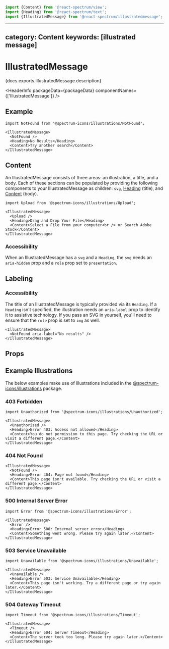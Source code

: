 <!-- Copyright 2020 Adobe. All rights reserved.
This file is licensed to you under the Apache License, Version 2.0 (the "License");
you may not use this file except in compliance with the License. You may obtain a copy
of the License at http://www.apache.org/licenses/LICENSE-2.0
Unless required by applicable law or agreed to in writing, software distributed under
the License is distributed on an "AS IS" BASIS, WITHOUT WARRANTIES OR REPRESENTATIONS
OF ANY KIND, either express or implied. See the License for the specific language
governing permissions and limitations under the License. -->



```jsx import
import {Content} from '@react-spectrum/view';
import {Heading} from '@react-spectrum/text';
import {IllustratedMessage} from '@react-spectrum/illustratedmessage';
```

---
category: Content
keywords: [illustrated message]
---

# IllustratedMessage

<p>{docs.exports.IllustratedMessage.description}</p>

<HeaderInfo
  packageData={packageData}
  componentNames={['IllustratedMessage']} />

## Example

```tsx example
import NotFound from '@spectrum-icons/illustrations/NotFound';

<IllustratedMessage>
  <NotFound />
  <Heading>No Results</Heading>
  <Content>Try another search</Content>
</IllustratedMessage>
```

## Content

An IllustratedMessage consists of three areas: an illustration, a title, and a body.
Each of these sections can be populated by providing the following components to your IllustratedMessage as children:
`svg`, [Heading](Heading.html) (title), and [Content](Content.html) (body).

```tsx example
import Upload from '@spectrum-icons/illustrations/Upload';

<IllustratedMessage>
  <Upload />
  <Heading>Drag and Drop Your File</Heading>
  <Content>Select a File from your computer<br /> or Search Adobe Stock</Content>
</IllustratedMessage>
```

### Accessibility

When an IllustratedMessage has a `svg` and a `Heading`, the `svg` needs an `aria-hidden` prop and a `role` prop set to `presentation`.

## Labeling

### Accessibility

The title of an IllustratedMessage is typically provided via its `Heading`.
If a `Heading` isn't specified, the illustration needs an `aria-label` prop to identify it to assistive technology.
If you pass an SVG in yourself, you'll need to ensure that the `role` prop is set to `img` as well.

```tsx example
<IllustratedMessage>
  <NotFound aria-label="No results" />
</IllustratedMessage>
```

## Props

<PropTable component={docs.exports.IllustratedMessage} links={docs.links} />

## Example Illustrations

The below examples make use of illustrations included in the [@spectrum-icons/illustrations](http://npmjs.com/@spectrum-icons/illustrations) package.

### 403 Forbidden

```tsx example
import Unauthorized from '@spectrum-icons/illustrations/Unauthorized';

<IllustratedMessage>
  <Unauthorized />
  <Heading>Error 403: Access not allowed</Heading>
  <Content>You do not permission to this page. Try checking the URL or visit a different page.</Content>
</IllustratedMessage>
```

### 404 Not Found

```tsx example
<IllustratedMessage>
  <NotFound />
  <Heading>Error 404: Page not found</Heading>
  <Content>This page isn't available. Try checking the URL or visit a different page.</Content>
</IllustratedMessage>
```

### 500 Internal Server Error

```tsx example
import Error from '@spectrum-icons/illustrations/Error';

<IllustratedMessage>
  <Error />
  <Heading>Error 500: Internal server error</Heading>
  <Content>Something went wrong. Please try again later.</Content>
</IllustratedMessage>
```

### 503 Service Unavailable

```tsx example
import Unavailable from '@spectrum-icons/illustrations/Unavailable';

<IllustratedMessage>
  <Unavailable />
  <Heading>Error 503: Service Unavailable</Heading>
  <Content>This page isn't working. Try a different page or try again later.</Content>
</IllustratedMessage>
```

### 504 Gateway Timeout

```tsx example
import Timeout from '@spectrum-icons/illustrations/Timeout';

<IllustratedMessage>
  <Timeout />
  <Heading>Error 504: Server Timeout</Heading>
  <Content>The server took too long. Please try again later.</Content>
</IllustratedMessage>
```
